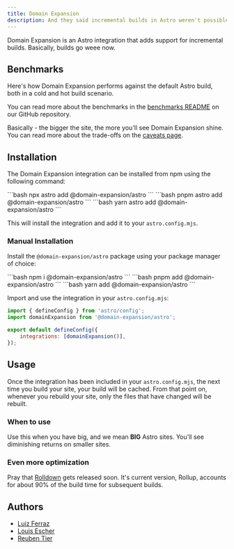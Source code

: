 ```yaml
---
title: Domain Expansion
description: And they said incremental builds in Astro weren't possible.
---
```



Domain Expansion is an Astro integration that adds support for incremental builds. Basically,
builds go weee now.

## Benchmarks

Here's how Domain Expansion performs against the default Astro build, both in a cold and hot build scenario.

<BenchmarkResults />

You can read more about the benchmarks in the [benchmarks README](https://github.com/astro-expansion/domain-expansion/tree/main/benchmarks)
on our GitHub repository.

Basically - the bigger the site, the more you'll see Domain Expansion shine. You can read more about the
trade-offs on the [caveats page](/caveats).

## Installation

The Domain Expansion integration can be installed from npm using the following command:

<Tabs>
	<TabItem label="npm">
		```bash 
		npx astro add @domain-expansion/astro 
		```
	</TabItem>
	<TabItem label="pnpm">
		```bash 
		pnpm astro add @domain-expansion/astro 
		```
	</TabItem>
	<TabItem label="yarn">
		```bash 
		yarn astro add @domain-expansion/astro
		```
	</TabItem>
</Tabs>

This will install the integration and add it to your `astro.config.mjs`.

### Manual Installation

Install the `@domain-expansion/astro` package using your package manager of choice:

<Tabs>
	<TabItem label="npm">
		```bash
		npm i @domain-expansion/astro
		```
	</TabItem>
	<TabItem label="pnpm">
		```bash
		pnpm add @domain-expansion/astro
		```
	</TabItem>
	<TabItem label="yarn">
		```bash 
		yarn add @domain-expansion/astro
		```
	</TabItem>
</Tabs>

Import and use the integration in your `astro.config.mjs`:

```js
import { defineConfig } from 'astro/config';
import domainExpansion from '@domain-expansion/astro';

export default defineConfig({
	integrations: [domainExpansion()],
});
```

## Usage

Once the integration has been included in your `astro.config.mjs`, the next time you build your site,
your build will be cached. From that point on, whenever you rebuild your site, only the files that have
changed will be rebuilt.

### When to use

Use this when you have big, and we mean **BIG** Astro sites. You'll see diminishing returns on smaller sites.

### Even more optimization

Pray that [Rolldown](https://rolldown.rs/) gets released soon. It's current version, Rollup,
accounts for about 90% of the build time for subsequent builds.

## Authors

- [Luiz Ferraz](https://github.com/Fryuni)
- [Louis Escher](https://github.com/louisescher)
- [Reuben Tier](https://github.com/theotterlord)
